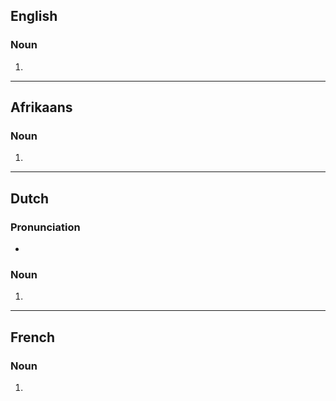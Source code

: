 {{also|Limousines}}

==English==

===Noun===
{{head|en|noun form}}

# {{plural of|en|limousine}}

----

==Afrikaans==

===Noun===
{{head|af|noun plural form}}

# {{plural of|af|limousine}}

----

==Dutch==

===Pronunciation===
* {{audio|nl|Nl-limousines.ogg|Audio}}

===Noun===
{{head|nl|noun plural form}}

# {{nl-noun form of|pl|limousine}}

----

==French==

===Noun===
{{head|fr|noun plural form|g=f}}

# {{plural of|fr|limousine}}